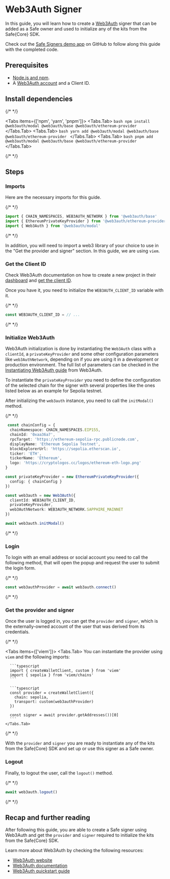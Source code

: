 


# Web3Auth Signer

In this guide, you will learn how to create a [Web3Auth](https://web3auth.io) signer that can be added as a Safe owner and used to initialize any of the kits from the Safe\{Core\} SDK.

Check out the [Safe Signers demo app](https://github.com/5afe/safe-signers) on GitHub to follow along this guide with the completed code.

## Prerequisites

- [Node.js and npm](https://docs.npmjs.com/downloading-and-installing-node-js-and-npm).
- A [Web3Auth account](https://dashboard.web3auth.io) and a Client ID.

## Install dependencies

{/* <!-- vale off --> */}

<Tabs items={['npm', 'yarn', 'pnpm']}>
  <Tabs.Tab>
    ```bash
    npm install @web3auth/modal @web3auth/base @web3auth/ethereum-provider
    ```
  </Tabs.Tab>
  <Tabs.Tab>
    ```bash
    yarn add @web3auth/modal @web3auth/base @web3auth/ethereum-provider
    ```
  </Tabs.Tab>
  <Tabs.Tab>
    ```bash
    pnpm add @web3auth/modal @web3auth/base @web3auth/ethereum-provider
    ```
  </Tabs.Tab>
</Tabs>

{/* <!-- vale on --> */}

## Steps

<Steps>

  ### Imports

  Here are the necessary imports for this guide. 

  {/* <!-- vale off --> */}

  ```typescript
  import { CHAIN_NAMESPACES, WEB3AUTH_NETWORK } from '@web3auth/base'
  import { EthereumPrivateKeyProvider } from '@web3auth/ethereum-provider'
  import { Web3Auth } from '@web3auth/modal'
  ```

  {/* <!-- vale on --> */}

  In addition, you will need to import a web3 library of your choice to use in the "Get the provider and signer" section. In this guide, we are using `viem`.

  ### Get the Client ID

  Check Web3Auth documentation on how to create a new project in their [dashboard](https://dashboard.web3auth.io) and [get the client ID](https://web3auth.io/docs/dashboard-setup/projects-and-analytics#client-id).

  Once you have it, you need to initialize the `WEB3AUTH_CLIENT_ID` variable with it.

  {/* <!-- vale off --> */}

  ```typescript
  const WEB3AUTH_CLIENT_ID = // ...
  ```

  {/* <!-- vale on --> */}

  ### Initialize Web3Auth

  Web3Auth initialization is done by instantiating the `Web3Auth` class with a `clientId`, a `privateKeyProvider` and some other configuration parameters like `web3AuthNetwork`, depending on if you are using it in a development or production environment. The full list of parameters can be checked in the [Instantiating Web3Auth guide](https://web3auth.io/docs/sdk/pnp/web/modal/initialize#instantiating-web3auth) from Web3Auth.

  To instantiate the `privateKeyProvider` you need to define the configuration of the selected chain for the signer with several properties like the ones listed below as an example for Sepolia testnet.

  After initializing the `web3auth` instance, you need to call the `initModal()` method.

  {/* <!-- vale off --> */}

  ```typescript
   const chainConfig = {
    chainNamespace: CHAIN_NAMESPACES.EIP155,
    chainId: '0xaa36a7',
    rpcTarget: 'https://ethereum-sepolia-rpc.publicnode.com',
    displayName: 'Ethereum Sepolia Testnet',
    blockExplorerUrl: 'https://sepolia.etherscan.io',
    ticker: 'ETH',
    tickerName: 'Ethereum',
    logo: 'https://cryptologos.cc/logos/ethereum-eth-logo.png'
  }

  const privateKeyProvider = new EthereumPrivateKeyProvider({
    config: { chainConfig }
  })

  const web3auth = new Web3Auth({
    clientId: WEB3AUTH_CLIENT_ID,
    privateKeyProvider,
    web3AuthNetwork: WEB3AUTH_NETWORK.SAPPHIRE_MAINNET
  })

  await web3auth.initModal()
  ```

  {/* <!-- vale on --> */}

  ### Login

  To login with an email address or social account you need to call the following method, that will open the popup and request the user to submit the login form.

  {/* <!-- vale off --> */}

  ```typescript
  const web3authProvider = await web3auth.connect()
  ```

  {/* <!-- vale on --> */}

  ### Get the provider and signer

  Once the user is logged in, you can get the `provider` and `signer`, which is the externally-owned account of the user that was derived from its credentials.

  {/* <!-- vale off --> */}

  <Tabs items={['viem']}>
    <Tabs.Tab>
      You can instantiate the provider using `viem` and the following imports:

      ```typescript
      import { createWalletClient, custom } from 'viem'
      import { sepolia } from 'viem/chains'
      ```

      ```typescript
      const provider = createWalletClient({
        chain: sepolia,
        transport: custom(web3authProvider)
      })

      const signer = await provider.getAddresses())[0]
      ```
    </Tabs.Tab>
  </Tabs>

  {/* <!-- vale on --> */}

  With the `provider` and `signer` you are ready to instantiate any of the kits from the Safe\{Core\} SDK and set up or use this signer as a Safe owner.

  ### Logout

  Finally, to logout the user, call the `logout()` method.

  {/* <!-- vale off --> */}

  ```typescript
  await web3auth.logout()
  ```

  {/* <!-- vale on --> */}

</Steps>

## Recap and further reading

After following this guide, you are able to create a Safe signer using Web3Auth and get the `provider` and `signer` required to initialize the kits from the Safe\{Core\} SDK.

Learn more about Web3Auth by checking the following resources:

- [Web3Auth website](https://web3auth.io)
- [Web3Auth documentation](https://web3auth.io/docs)
- [Web3Auth quickstart guide](https://web3auth.io/docs/quick-start?product=PNP&sdk=PNP_MODAL&framework=REACT&stepIndex=0&stepIndex=1)
